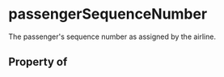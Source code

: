 # passengerSequenceNumber

The passenger's sequence number as assigned by the airline.

## Property of



